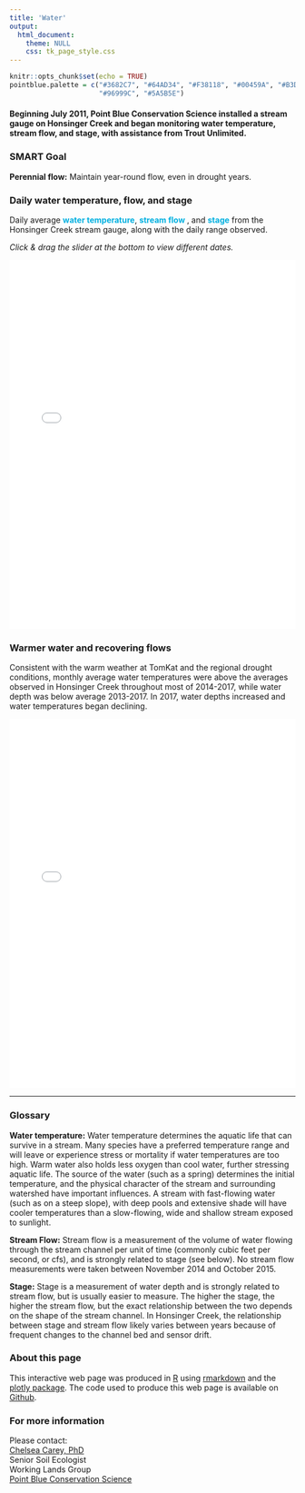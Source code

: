 ```yaml
---
title: 'Water'
output:
  html_document:
    theme: NULL
    css: tk_page_style.css 
---
```

```r
knitr::opts_chunk$set(echo = TRUE)
pointblue.palette = c("#3682C7", "#64AD34", "#F38118", "#00459A", "#B3D225", 
                      "#96999C", "#5A5B5E")
```

#### Beginning July 2011, Point Blue Conservation Science installed a stream gauge on Honsinger Creek and began monitoring water temperature, stream flow, and stage, with assistance from Trout Unlimited. {#intro}

### SMART Goal

<b>Perennial flow:</b> Maintain year-round flow, even in drought years.


### Daily water temperature, flow, and stage
Daily average <font color='`r pointblue.palette[3]`'><b>water temperature</b></font>, <font color='`r pointblue.palette[2]`'><b>stream flow </b></font>, and <font color='`r pointblue.palette[1]`'><b>stage</b></font> from the Honsinger Creek stream gauge, along with the daily range observed.

<i>Click & drag the slider at the bottom to view different dates.</i>

<center>
<iframe src="widget/stream_plot_daily.html" style="border: none;" width = 100%; height = 650px;></iframe>
</center>



### Warmer water and recovering flows
Consistent with the warm weather at TomKat and the regional drought conditions, monthly average water temperatures were above the averages observed in Honsinger Creek throughout most of 2014-2017, while water depth was below average 2013-2017. In 2017, water depths increased and water temperatures began declining. 

<center>
<iframe src="widget/stream_plot_monthly.html" style="border: none;" width = 100%; height = 650px;></iframe>
</center>

----------------------------------------------------------

### Glossary

**Water temperature:** Water temperature determines the aquatic life that can survive in a stream. Many species have a preferred temperature range and will leave or experience stress or mortality if water temperatures are too high. Warm water also holds less oxygen than cool water, further stressing aquatic life. The source of the water (such as a spring) determines the initial temperature, and the physical character of the stream and surrounding watershed have important influences. A stream with fast-flowing water (such as on a steep slope), with deep pools and extensive shade will have cooler temperatures than a slow-flowing, wide and shallow stream exposed to sunlight.

**Stream Flow:** Stream flow is a measurement of the volume of water flowing through the stream channel per unit of time (commonly cubic feet per second, or cfs), and is strongly related to stage (see below). No stream flow measurements were taken between November 2014 and October 2015.

**Stage:** Stage is a measurement of water depth and is strongly related to stream flow, but is usually easier to measure. The higher the stage, the higher the stream flow, but the exact relationship between the two depends on the shape of the stream channel. In Honsinger Creek, the relationship between stage and stream flow likely varies between years because of frequent changes to the channel bed and sensor drift.

### About this page

This interactive web page was produced in [R](https://www.R-project.org/){target="_blank"} using [rmarkdown](https://rmarkdown.rstudio.com/){target="_blank"} and the [plotly package](https://plot.ly/r/){target="_blank"}. The code used to produce this web page is available on [Github](https://github.com/pointblue/tomkat){target="_blank"}.


### For more information

Please contact:  
[Chelsea Carey, PhD](https://www.pointblue.org/employee_bios/chelsea-carey/){target="_blank"}  
Senior Soil Ecologist  
Working Lands Group  
[Point Blue Conservation Science](https://www.pointblue.org){target="_blank"}
